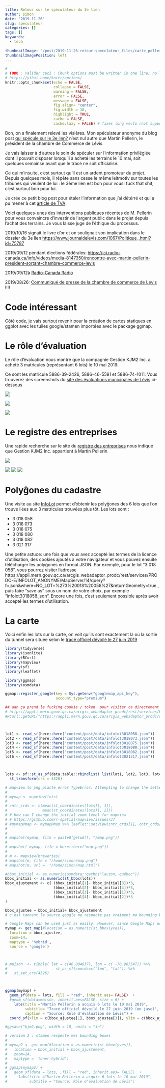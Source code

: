 ```yaml
---
title: Retour sur le spéculateur du 3e lien
author: simon
date: '2019-11-26'
slug: speculateur
categories: []
tags: []
keywords:
  - tech
  
thumbnailImage: "/post/2019-11-26-retour-speculateur_files/carte_pellerin.png" 
thumbnailImagePosition: left      
---
```



```r
#
# TODO : valider ceci : Chunk options must be written in one line; no line breaks are allowed inside chunk options;
# https://yihui.name/knitr/options/
knitr::opts_chunk$set(echo = FALSE, 
                      collapse = FALSE,
                      warning = FALSE,
                      error = FALSE,
                      message = FALSE,
                      fig.align= "center",
                      fig.width = 10,
                      highlight = TRUE,
                      cache = FALSE,
                      cache.lazy = FALSE) # fixes long vecto rnot supported quand on cache des gros éléments https://stackoverflow.com/questions/39417003/long-vectors-not-supported-yet-error-in-rmd-but-not-in-r-script
```



Bon, on a finalement relevé les visières.  Mon spéculateur anonyme du blog post [qui spécule sur le 3e lien?](https://www.simoncoulombe.com/2019/09/profit-3e-lien/) n'est nul autre que Martin Pellerin, le président de la chambre de Commerce de Lévis.  

Je vais laisser à d'autres le soin de spéculer sur l'information privilégiée dont il pouvait disposer lorsqu'il a acheté les terrains le 10 mai, soit quelques semainse avant que le tracé ne soit officialisé.  

Ce qui m'insulte, c'est surtout qu'il est un ardent promoteur du projet.  Depuis quelques mois, il répète sans cesse le même leitmotiv sur toutes les tribunes qui veulent de lui : le 3ème lien est bon pour vous!  fuck that shit, c'est surtout bon pour lui.  

Je crée ce petit blog post pour étaler l'information que j'ai détérré et qui a pu mener à cet [article de TVA](https://www.tvanouvelles.ca/2019/11/24/lachat-dun-terrain-sur-le-site-potentiel-du-3e-lien-souleve-des-questions)


Voici quelques-unes des interventions publiques récentes de M. Pellerin pour vous convaincre d'investir de l'argent public dans le projet depuis l'achat des terrains.  Je vous laisse juge de l'éthique du processus.

2019/10/16 signait le livre d'or et on soulignait son implication dans le dossier du 3e lien [https://www.journaldelevis.com/1067/Politique_.html?id=75787](Journal de Lévis)

2019/09/12 pendant élections fédérales: [https://ici.radio-canada.ca/info/videos/media-8147350/rencontre-avec-martin-pellerin-president-sortant-chambre-commerce-levis](Radio-Canada télé)

2019/09/12à [Radio-Canada Radio](https://www.facebook.com/EncoreMieuxPM/photos/martin-pellerin-pr%C3%A9sident-sortant-de-la-chambre-de-commerce-de-l%C3%A9vis-expose-son-/2137269533040224/)

2019/08/26: [Communiqué de presse de la chambre de commerce de Lévis](https://www.cclevis.ca/2019/08/sondage-leger-le-journal-lcn-sur-letat-des-routes-et-le-troisieme-lien-la-ccl-en-desaccord/) !!!!


# Code intéressant  

Côté code, je vais surtout revenir pour la création de cartes statiques en ggplot avec les tuiles google/stamen importées avec le package ggmap.

# Le rôle d'évaluation  

Le rôle d'évaluation nous montre que la compagnie Gestion KJM2 Inc. a acheté 3 matricules (représentant 6 lots) le 10 mai 2019.  

Ce sont les matricule 5886-39-2426, 5886-46-5591 et 5886-74-1011.  Vous trouverez des screenshots du [site des évaluations municipales de Lévis](https://portail.accescite.net/ProfileGovern/UEL/WEB_UEL_City.aspx?action=search) ci-dessous 


![](/post/2019-11-26-retour-speculateur_files/matricule5886382426-1.png)


![](/post/2019-11-26-retour-speculateur_files/matricule5886465591-1.png)

![](/post/2019-11-26-retour-speculateur_files/matricule5886741011-1.png)


# Le registre des entreprises   

Une rapide recherche sur le site du [registre des entreprises](https://www.registreentreprises.gouv.qc.ca/RQAnonymeGR/GR/GR03/GR03A2_19A_PIU_RechEnt_PC/PageRechSimple.aspx?T1.CodeService=S00436&Clng=F&WT.co_f=22d6bddce821178cec71574825577964) nous indique que Gestion KJM2 Inc. appartient à Martin Pellerin.


![](/post/2019-11-26-retour-speculateur_files/registre_gestion_kjm2_inc-1.png)

![](/post/2019-11-26-retour-speculateur_files/registre_gestion_kjm2_inc-2.png)
![](/post/2019-11-26-retour-speculateur_files/registre_gestion_kjm2_inc-3.png)
![](/post/2019-11-26-retour-speculateur_files/registre_gestion_kjm2_inc-4.png)

# Polyĝones du cadastre  

Une visite au site [InfoLot](https://appli.mern.gouv.qc.ca/Infolot/Info/Licence) permet d'obtenir les polyĝones des 6 lots que l'on trouve liées  aux 3 matricules trouvées plus tôt.    Les lots sont :    

* 3 018 058  
* 3 018 073   
* 3 018 075   
* 3 018 080   
* 3 018 082   
* 3 021 317  


Une petite astuce: une fois que vous avez accepté les termes de la licence d'utilisation, des cookies ajoutés à votre navigateur et vous pouvez ensuite télécharger les polyĝones en format JSON.  Par exemple, pour le lot "3 018 058", vous pourrez visiter l'adresse https://appli.mern.gouv.qc.ca/arcgis_webadaptor_prodc/rest/services/PRODC-E/INFOLOT_ANONYME/MapServer/14/query?f=json&where=NO_LOT=%273%20018%20058%27&returnGeometry=true  , puis faire "save as" sous un nom de votre choix, par exemple  "infolot3018058.json".  Encore une fois, c'est seulement possible après avoir accepté les termes d'utilisation.  


# La carte  


Voici enfin les lots sur la carte, on voit qu'ils sont exactement là où la sortie du tunnel sera située selon le [tracé officiel dévoilé le 27 juin 2019](https://www.journaldequebec.com/2019/06/27/le-3e-lien-entre-quebec-et-levis-sera-un-tunnel)

```r
library(tidyverse)
library(jsonlite)
library(RCurl)
library(mapview)
library(sf)
library(leaflet)

library(ggmap)
library(osmdata)

ggmap::register_google(key = Sys.getenv("googlemap_api_key"),
                       account_type="premium")

## aah ça prend le fucking cookie / token  pour visiter ca directement
# https://appli.mern.gouv.qc.ca/arcgis_webadaptor_prodc/rest/services/PRODC-E/INFOLOT_ANONYME/MapServer/14/query?f=json&where=NO_LOT=%273%20018%20058%27&returnGeometry=true
#RCurl::getURL("https://appli.mern.gouv.qc.ca/arcgis_webadaptor_prodc/rest/services/PRODC-E/INFOLOT_ANONYME/MapServer/14/query?f=json&where=NO_LOT=%273%20018%20058%27&returnGeometry=true")



lot1 <- read_sf(here::here("content/post/data/infolot3018058.json"))
lot2 <- read_sf(here::here("content/post/data/infolot3018073.json"))
lot3 <- read_sf(here::here("content/post/data/infolot3018075.json"))
lot4 <- read_sf(here::here("content/post/data/infolot3018080.json"))
lot5 <- read_sf(here::here("content/post/data/infolot3018082.json"))
lot6 <- read_sf(here::here("content/post/data/infolot3021317.json"))



lots <- sf::st_as_sf(data.table::rbindlist( list(lot1, lot2, lot3, lot4, lot5, lot6))) %>%
  st_transform(crs = 4326)
```


```r

# mapview to png plante error TypeError: Attempting to change the setter of an unconfigurable property.
# 
# mymap <- mapview(lots)
# 
# cntr_crds <- c(mean(st_coordinates(lots)[, 1]),
#                mean(st_coordinates(lots)[, 2]))
# # How can I change the initial zoom level for mapview
# # https://github.com/r-spatial/mapview/issues/37
# #mymap@map <- mymap@map %>% leaflet::setView(cntr_crds[1], cntr_crds[2], zoom = 15)
# 
# 
# mapshot(mymap, file = paste0(getwd(), "/map.png"))
# 
# mapshot( mymap, file = here::here("map.png"))
# 
# m <- mapview(breweries)
# mapshot(m, file = "/home/simon/map.png")
# mapshot(m, url =  "/home/simon/map.html")
```

```r



#bbox_initial <- as.numeric(osmdata::getbb("lauzon, québec"))
bbox_initial <- as.numeric(st_bbox(lots))
bbox_ajustement <- c( (bbox_initial[1]- bbox_initial[3])*3,
                      (bbox_initial[2]- bbox_initial[4])*3,
                      (bbox_initial[3]- bbox_initial[1])*3,
                      (bbox_initial[4]- bbox_initial[2])*3
)

bbox_ajustee = bbox_initial+ bbox_ajustement
# c'est tannant la source google ne respecte pas vraiment ma bounding box.. mais stamen oui

# Google Maps can be used just as easily. However, since Google Maps use a center/zoom specification, their input is a bit different:
mymap <- get_map(#location = as.numeric(st_bbox(yves)),
  location = bbox_ajustee,
  zoom=14,
  maptype = 'hybrid',
  source = 'google')



# maison  <- tibble( lat = c(46.884837), lon = c( -70.983547)) %>% 
#                      st_as_sf(coords=c("lon", "lat")) %>%
#   st_set_crs(4326)



ggmap(mymap) +
  geom_sf(data = lots, fill = "red", inherit.aes= FALSE)  +
  #geom_sf(data=maison, inherit.aes=FALSE, size = 6) + 
    labs(title ="Martin Pellerin a acquis 6 lots le 10 mai 2019",
         subtitle= "Tracé officiel dévoilé le 27 juin 2019 (on jase)",
         caption = "Source: Rôle d'évaluation de Lévis") +
  coord_sf(xlim = c(bbox_ajustee[1], bbox_ajustee[3]), ylim = c(bbox_ajustee[2],bbox_ajustee[4]))#+# google va chercher trop grand, je recouppe ici 

#ggsave("kjm2.png", width = 10, units = "in")

# version 2 : stamen respecte mes bounding boxes
# 
# mymap2 <- get_map(#location = as.numeric(st_bbox(yves)),
#   location = bbox_initial + bbox_ajustement,
#   zoom=14, 
#   maptype = 'toner-hybrid')
# 
# ggmap(mymap2) +
#   geom_sf(data = lots, ,fill = "red", inherit.aes= FALSE)  +
#     labs(title ="Martin Pellerin a acquis 6 lots le 10 mai 2019",
#          subtitle = "Source: Rôle d'évaluation de Lévis")

```

